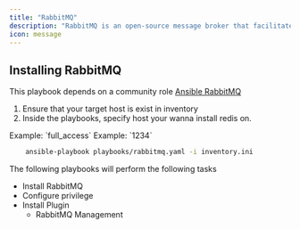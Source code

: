 ```yaml
---
title: "RabbitMQ"
description: "RabbitMQ is an open-source message broker that facilitates communication between applications by providing a reliable and scalable messaging system"
icon: message
---
```


## Installing RabbitMQ

<Info>This playbook depends on a community role [Ansible RabbitMQ](https://github.com/rockandska/ansible-role-rabbitmq)</Info>

1. Ensure that your target host is exist in inventory
2. Inside the playbooks, specify host your wanna install redis on.

<ResponseField name="rabitmq_user" type="string" required>
  Example: `full_access`
</ResponseField>

<ResponseField name="rabbitmq_password" type="string" required>
  Example: `1234`
</ResponseField>

```bash
    ansible-playbook playbooks/rabbitmq.yaml -i inventory.ini
```

The following playbooks will perform the following tasks

- Install RabbitMQ
- Configure privilege
- Install Plugin
    - RabbitMQ Management

